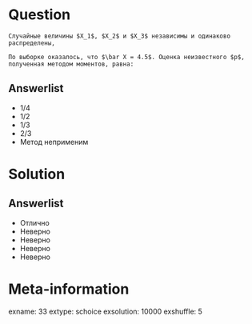 Question
========
    Случайные величины $X_1$, $X_2$ и $X_3$ независимы и одинаково распределены,

\begin{center}
    \begin{tabular}{lrr} \toprule
    $X_i$ & 3 & 5 \\
    \midrule
    $\P(\cdot)$ & $p$ & $1-p$ \\
    \bottomrule
    \end{tabular}
\end{center}

    По выборке оказалось, что $\bar X = 4.5$. Оценка неизвестного $p$, полученная методом моментов, равна:


    

Answerlist
----------
*  $1/4$
*  $1/2$
*  $1/3$
*  $2/3$
*  Метод неприменим

Solution
========

Answerlist
----------
*  Отлично
*  Неверно
*  Неверно
*  Неверно
*  Неверно

Meta-information
================
exname: 33
extype: schoice
exsolution: 10000
exshuffle: 5
